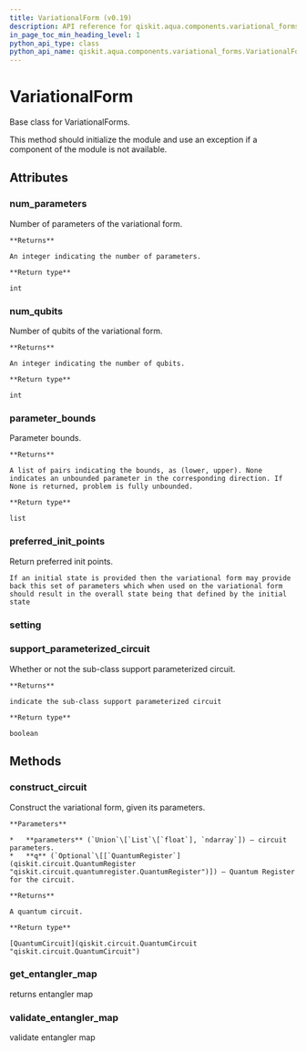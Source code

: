 ```yaml
---
title: VariationalForm (v0.19)
description: API reference for qiskit.aqua.components.variational_forms.VariationalForm in qiskit v0.19
in_page_toc_min_heading_level: 1
python_api_type: class
python_api_name: qiskit.aqua.components.variational_forms.VariationalForm
---
```


# VariationalForm

<Class id="qiskit.aqua.components.variational_forms.VariationalForm" isDedicatedPage={true} github="https://github.com/qiskit-community/qiskit-aqua/tree/stable/0.7/qiskit/aqua/components/variational_forms/variational_form.py" signature="VariationalForm" modifiers="class">
  Base class for VariationalForms.

  This method should initialize the module and use an exception if a component of the module is not available.

  ## Attributes

  <span id="variationalform-num-parameters" />

  ### num\_parameters

  <Attribute id="qiskit.aqua.components.variational_forms.VariationalForm.num_parameters">
    Number of parameters of the variational form.

    **Returns**

    An integer indicating the number of parameters.

    **Return type**

    int
  </Attribute>

  <span id="variationalform-num-qubits" />

  ### num\_qubits

  <Attribute id="qiskit.aqua.components.variational_forms.VariationalForm.num_qubits">
    Number of qubits of the variational form.

    **Returns**

    An integer indicating the number of qubits.

    **Return type**

    int
  </Attribute>

  <span id="variationalform-parameter-bounds" />

  ### parameter\_bounds

  <Attribute id="qiskit.aqua.components.variational_forms.VariationalForm.parameter_bounds">
    Parameter bounds.

    **Returns**

    A list of pairs indicating the bounds, as (lower, upper). None indicates an unbounded parameter in the corresponding direction. If None is returned, problem is fully unbounded.

    **Return type**

    list
  </Attribute>

  <span id="variationalform-preferred-init-points" />

  ### preferred\_init\_points

  <Attribute id="qiskit.aqua.components.variational_forms.VariationalForm.preferred_init_points">
    Return preferred init points.

    If an initial state is provided then the variational form may provide back this set of parameters which when used on the variational form should result in the overall state being that defined by the initial state
  </Attribute>

  <span id="variationalform-setting" />

  ### setting

  <Attribute id="qiskit.aqua.components.variational_forms.VariationalForm.setting" />

  <span id="variationalform-support-parameterized-circuit" />

  ### support\_parameterized\_circuit

  <Attribute id="qiskit.aqua.components.variational_forms.VariationalForm.support_parameterized_circuit">
    Whether or not the sub-class support parameterized circuit.

    **Returns**

    indicate the sub-class support parameterized circuit

    **Return type**

    boolean
  </Attribute>

  ## Methods

  <span id="variationalform-construct-circuit" />

  ### construct\_circuit

  <Function id="qiskit.aqua.components.variational_forms.VariationalForm.construct_circuit" signature="VariationalForm.construct_circuit(parameters, q=None)" modifiers="abstract">
    Construct the variational form, given its parameters.

    **Parameters**

    *   **parameters** (`Union`\[`List`\[`float`], `ndarray`]) – circuit parameters.
    *   **q** (`Optional`\[[`QuantumRegister`](qiskit.circuit.QuantumRegister "qiskit.circuit.quantumregister.QuantumRegister")]) – Quantum Register for the circuit.

    **Returns**

    A quantum circuit.

    **Return type**

    [QuantumCircuit](qiskit.circuit.QuantumCircuit "qiskit.circuit.QuantumCircuit")
  </Function>

  <span id="variationalform-get-entangler-map" />

  ### get\_entangler\_map

  <Function id="qiskit.aqua.components.variational_forms.VariationalForm.get_entangler_map" signature="VariationalForm.get_entangler_map(map_type, num_qubits, offset=0)" modifiers="static">
    returns entangler map
  </Function>

  <span id="variationalform-validate-entangler-map" />

  ### validate\_entangler\_map

  <Function id="qiskit.aqua.components.variational_forms.VariationalForm.validate_entangler_map" signature="VariationalForm.validate_entangler_map(entangler_map, num_qubits)" modifiers="static">
    validate entangler map
  </Function>
</Class>

